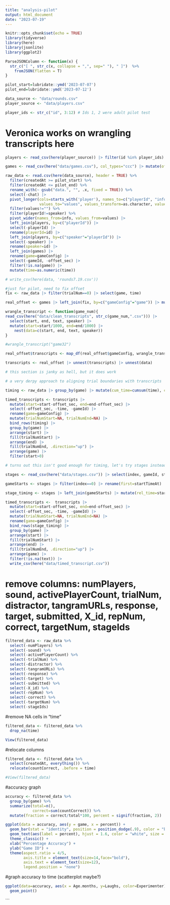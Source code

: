 ```yaml
---
title: "analysis-pilot"
output: html_document
date: "2023-07-19"
---
```


```r
knitr::opts_chunk$set(echo = TRUE)
library(tidyverse)
library(here)
library(jsonlite)
library(ggplot2)

ParseJSONColumn <- function(x) {
  str_c("[ ", str_c(x, collapse = ",", sep=" "), " ]")  %>% 
    fromJSON(flatten = T)
}

pilot_start=lubridate::ymd('2023-07-07') 
pilot_end=lubridate::ymd('2023-07-12')

data_source <- "data/rounds.csv"
player_source <- "data/players.csv"

player_ids <- str_c("id", 3:12) # Ids 1, 2 were adult pilot test 
```

# Veronica works on wrangling transcripts here

```r

players <- read_csv(here(player_source)) |> filter(id %in% player_ids) |> select(id, playerId=`_id`) 

games <- read_csv(here("data/games.csv"), col_types="ccc") |> mutate(offset_sec=lubridate::ms(offset) |> lubridate::period_to_seconds()) |> select(-offset)

```

```r

raw_data <- read.csv(here(data_source), header = TRUE) %>% 
  filter(createdAt >= pilot_start) %>%
  filter(createdAt <= pilot_end) %>% 
  rename_with(~ gsub("data.", "", .x, fixed = TRUE)) %>% 
  select(-chat) |> 
  pivot_longer(cols=starts_with('player'), names_to=c("playerId", "info"), names_prefix="player_", names_sep="_",
               values_to="values", values_transform=as.character, values_drop_na=T) %>% 
  filter(values!="") %>% 
  filter(playerId!=speaker) %>% 
  pivot_wider(names_from=info, values_from=values) |> 
  left_join(players, by=c("playerId")) |> 
  select(-playerId) |> 
  rename(playerId=id) |> 
  left_join(players, by=c("speaker"="playerId")) |> 
  select(-speaker) |> 
  rename(speaker=id) |> 
  left_join(games) |> 
  rename(game=gameConfig) |> 
  select(-gameId, -offset_sec) |> 
  filter(!is.na(game)) |> 
  mutate(time=as.numeric(time))

# write_csv(here(data, 'rounds7.19.csv'))
```

```r
#just for pilot, need to fix offset
fix <- raw_data |> filter(trialNum==0) |> select(game, time)

real_offset <- games |> left_join(fix, by=c("gameConfig"="game")) |> mutate(offset_sec=offset_sec-time/1000)


```

```r

wrangle_transcript <- function(game_num){
read_csv(here("data/clean_transcripts", str_c(game_num,".csv"))) |> 
  select(start, end, text, speaker) |> 
  mutate(start=start/1000, end=end/1000) |> 
    nest(data=c(start, end, text, speaker))
}

#wrangle_transcript("game32")

real_offset$transcripts <- map_df(real_offset$gameConfig, wrangle_transcript)

transcripts <- real_offset |> unnest(transcripts) |> unnest(data)

# this section is janky as hell, but it does work

```

```r
# a very derpy approach to aligning trial boundaries with transcripts

timing <- raw_data |> group_by(game) |> mutate(cum_time=cumsum(time), cum_sec=cum_time/1000+3*trialNum) |> select(trialNum, game, cum_sec) |> mutate(start=ifelse(trialNum==0, 0,lag(cum_sec)), end=cum_sec, trialNumStart=trialNum, trialNumEnd=trialNum, speaker=NA, text=NA) |> select(-cum_sec, -trialNum)

timed_transcripts <- transcripts |>
  mutate(start=start-offset_sec, end=end-offset_sec) |> 
  select(-offset_sec, -time, -gameId) |> 
  rename(game=gameConfig) |> 
  mutate(trialNumStart=NA, trialNumEnd=NA) |> 
  bind_rows(timing) |> 
  group_by(game) |> 
  arrange(start) |> 
  fill(trialNumStart) |> 
  arrange(end) |> 
  fill(trialNumEnd, .direction="up") |> 
  arrange(game) |> 
  filter(start>0)

# turns out this isn't good enough for timing, let's try stages instead!

```

```r

stages <- read_csv(here("data/stages.csv")) |> select(index, gameId, startTimeAt) |> group_by(gameId)

gameStarts <- stages |> filter(index==0) |> rename(first=startTimeAt) |> select(-index)

stage_timing <- stages |> left_join(gameStarts) |> mutate(rel_time=startTimeAt-first) |> mutate(rel_time=lubridate::as.period(rel_time) |> lubridate::period_to_seconds()) |> filter(index%%2==0) |> mutate(trialNum=index/2) |> select(gameId, trialNum, start=rel_time, end=rel_time) |> left_join(games) |> mutate(trialNumStart=trialNum, trialNumEnd=lag(trialNum)) |> ungroup() |> select(game=gameConfig, trialNumStart, trialNumEnd, start, end) |> filter(!is.na(game)) |> filter(!is.na(start)) |> filter(!is.na(end))
```

```r
timed_transcripts <-  transcripts |>
  mutate(start=start-offset_sec, end=end-offset_sec) |> 
  select(-offset_sec, -time, -gameId) |> 
  mutate(trialNumStart=NA, trialNumEnd=NA) |> 
  rename(game=gameConfig) |> 
  bind_rows(stage_timing) |> 
  group_by(game) |> 
  arrange(start) |> 
  fill(trialNumStart) |> 
  arrange(end) |> 
  fill(trialNumEnd, .direction="up") |> 
  arrange(game) |> 
  filter(!is.na(text)) |> 
  write_csv(here("data/timed_transcript.csv"))
```

# remove columns: numPlayers, sound, activePlayerCount, trialNum, distractor, tangramURLs, response, target, submitted, X_id, repNum, correct, targetNum, stageIds
```r
filtered_data <- raw_data %>% 
  select(-numPlayers) %>% 
  select(-sound) %>%  
  select(-activePlayerCount) %>% 
  select(-trialNum) %>% 
  select(-distractor) %>% 
  select(-tangramURLs) %>% 
  select(-response) %>% 
  select(-target) %>% 
  select(-submitted) %>% 
  select(-X_id) %>% 
  select(-repNum) %>% 
  select(-correct) %>% 
  select(-targetNum) %>% 
  select(-stageIds)

```

#remove NA cells in "time"
```r
filtered_data <- filtered_data %>% 
  drop_na(time)

View(filtered_data)
```

#relocate columns
```r
filtered_data <- filtered_data %>% 
  select(createdAt, everything()) %>% 
  relocate(countCorrect, .before = time)

#View(filtered_data)
```




#accuracy graph
```r
accuracy <- filtered_data %>% 
  group_by(game) %>% 
  summarize(total=n(),
            correct=sum(countCorrect)) %>% 
  mutate(fraction = correct/total*100, percent = signif(fraction, 2)) 

ggplot(data = accuracy, aes(y = game, x = percent)) +
  geom_bar(stat = "identity", position = position_dodge(.9), color = "black", fill = "#228B22", width = .7) +
  geom_text(aes(label = percent), hjust = 1.6, color = "white", size = 3) +
  theme_classic() +
  xlab("Percentage Accuracy") +
  ylab("Game ID") +
  theme(aspect.ratio = 4/5,
        axis.title = element_text(size=14,face="bold"),
        axis.text = element_text(size=12),
        legend.position = "none")
```


#graph accuracy to time (scatterplot maybe?)

```r
ggplot(data=accuracy, aes(x = Age.months, y=Laughs, color=Experimenter)) +
  geom_point()
```
```









